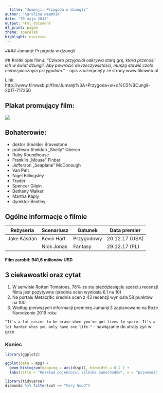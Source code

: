 ---
  title: "Jumanji: Przygoda w dżungli"
author: "Karolina Naumnik"
date: "30 maja 2018"
output: html_document
df_print: paged
theme: spacelab
highlight: espresso
---
  #### Jumanji: Przygoda w dżungli
  
  
  ## Krótki opis filmu:
  *"Czworo przyjaciół odkrywa starą grę, która przenosi ich w świat dżungli. Aby powrócić do rzeczywistości, muszą stawić czoło niebezpiecznym przygodom."* - opis zaczerpnięty ze strony www.filmweb.pl

Link: http://www.filmweb.pl/film/Jumanji%3A+Przygoda+w+d%C5%BCungli-2017-717250


## Plakat promujący film:
![](91745.jpg)
 
## Bohaterowie:
 
- doktor Smolder Bravestone
- profesor Sheldon „Shelly” Oberon
- Ruby Roundhouse
- Franklin „Mouse” Finbar
- Jefferson „Seaplane” McDonough
- Van Pelt
- Nigel Billingsley
- Trader
- Spencer Gilpin
- Bethany Walker
- Martha Kaply
- dyrektor Bentley

 
## Ogólne informacje o filmie

| Reżyseria | Scenariusz | Gatunek  | Data premier  |
|-----------|------------|----------|---------------|
|Jake Kasdan| Kevin Hart |Przygodowy| 20.12.17 (USA)|      
|           | Nick Jonas | Fantasy  | 29.12.17 (PL) |

#### Film zarobił: 	**941,6 milionów USD**


## 3 ciekawostki oraz cytat

1. W serwisie Rotten Tomatoes, 78% ze stu pięćdziesięciu sześciu recenzji filmu jest pozytywne (średnia ocen wyniosła 6,1 na 10)
2. Na portalu Metacritic średnia ocen z 43 recenzji wyniosła 58 punktów na 100
3. Według pierwszych informacji premierę Jumanji 3 zaplanowano na Boże Narodzenie 2019 roku

`"It's a lot easier to be brave when you've got lives to spare. It's a lot harder when you only have one life."` - nawiązanie do utraty żyć w grze

### Koniec
```{r}
library(ggplot2)

ggplot(data = mpg) + 
  geom_histogram(mapping = aes(displ), binwidth = 0.2 ) +
  labs(title = "Rozkład pojemności silnika samochodów", x = "pojemność silnika", y = "liczba")

library(tidyverse)
diamonds %>% filter(cut == "Very Good")
```

  

